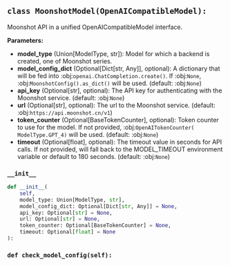 <a id="camel.models.moonshot_model"></a>

<a id="camel.models.moonshot_model.MoonshotModel"></a>

## `class MoonshotModel(OpenAICompatibleModel):`

Moonshot API in a unified OpenAICompatibleModel interface.

**Parameters:**

- **model_type** (Union[ModelType, str]): Model for which a backend is created, one of Moonshot series.
- **model_config_dict** (Optional[Dict[str, Any]], optional): A dictionary that will be fed into :obj:`openai.ChatCompletion.create()`. If :obj:`None`, :obj:`MoonshotConfig().as_dict()` will be used. (default: :obj:`None`)
- **api_key** (Optional[str], optional): The API key for authenticating with the Moonshot service. (default: :obj:`None`)
- **url** (Optional[str], optional): The url to the Moonshot service. (default: :obj:`https://api.moonshot.cn/v1`)
- **token_counter** (Optional[BaseTokenCounter], optional): Token counter to use for the model. If not provided, :obj:`OpenAITokenCounter( ModelType.GPT_4)` will be used. (default: :obj:`None`)
- **timeout** (Optional[float], optional): The timeout value in seconds for API calls. If not provided, will fall back to the MODEL_TIMEOUT environment variable or default to 180 seconds. (default: :obj:`None`)

<a id="camel.models.moonshot_model.MoonshotModel.__init__"></a>

### `__init__`

```python
def __init__(
    self,
    model_type: Union[ModelType, str],
    model_config_dict: Optional[Dict[str, Any]] = None,
    api_key: Optional[str] = None,
    url: Optional[str] = None,
    token_counter: Optional[BaseTokenCounter] = None,
    timeout: Optional[float] = None
):
```

<a id="camel.models.moonshot_model.MoonshotModel.check_model_config"></a>

### `def check_model_config(self):`
